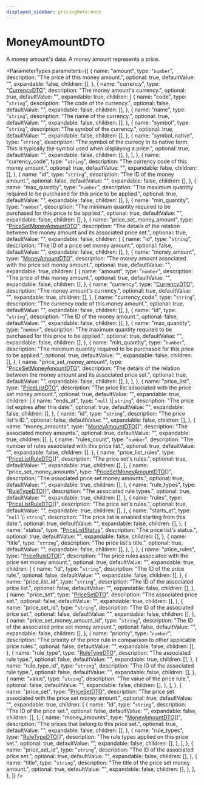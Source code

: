 ```yaml
---
displayed_sidebar: pricingReference
---
```



# MoneyAmountDTO

A money amount's data. A money amount represents a price.

<ParameterTypes
  parameters={[
    {
      name: "amount",
      type: "`number`",
      description: "The price of this money amount.",
      optional: true,
      defaultValue: "",
      expandable: false,
      children: [],
    },
    {
      name: "currency",
      type: "[CurrencyDTO](pricing.CurrencyDTO.mdx)",
      description: "The money amount's currency.",
      optional: true,
      defaultValue: "",
      expandable: true,
      children: [
        {
          name: "code",
          type: "`string`",
          description: "The code of the currency.",
          optional: false,
          defaultValue: "",
          expandable: false,
          children: [],
        },
        {
          name: "name",
          type: "`string`",
          description: "The name of the currency.",
          optional: true,
          defaultValue: "",
          expandable: false,
          children: [],
        },
        {
          name: "symbol",
          type: "`string`",
          description: "The symbol of the currency.",
          optional: true,
          defaultValue: "",
          expandable: false,
          children: [],
        },
        {
          name: "symbol_native",
          type: "`string`",
          description:
            "The symbol of the currecy in its native form. This is typically the symbol used when displaying a price.",
          optional: true,
          defaultValue: "",
          expandable: false,
          children: [],
        },
      ],
    },
    {
      name: "currency_code",
      type: "`string`",
      description: "The currency code of this money amount.",
      optional: true,
      defaultValue: "",
      expandable: false,
      children: [],
    },
    {
      name: "id",
      type: "`string`",
      description: "The ID of the money amount.",
      optional: false,
      defaultValue: "",
      expandable: false,
      children: [],
    },
    {
      name: "max_quantity",
      type: "`number`",
      description:
        "The maximum quantity required to be purchased for this price to be applied.",
      optional: true,
      defaultValue: "",
      expandable: false,
      children: [],
    },
    {
      name: "min_quantity",
      type: "`number`",
      description:
        "The minimum quantity required to be purchased for this price to be applied.",
      optional: true,
      defaultValue: "",
      expandable: false,
      children: [],
    },
    {
      name: "price_set_money_amount",
      type: "[PriceSetMoneyAmountDTO](pricing.PriceSetMoneyAmountDTO.mdx)",
      description:
        "The details of the relation between the money amount and its associated price set.",
      optional: true,
      defaultValue: "",
      expandable: false,
      children: [
        {
          name: "id",
          type: "`string`",
          description: "The ID of a price set money amount.",
          optional: false,
          defaultValue: "",
          expandable: false,
          children: [],
        },
        {
          name: "money_amount",
          type: "[MoneyAmountDTO](pricing.MoneyAmountDTO.mdx)",
          description:
            "The money amount associated with the price set money amount.",
          optional: true,
          defaultValue: "",
          expandable: true,
          children: [
            {
              name: "amount",
              type: "`number`",
              description: "The price of this money amount.",
              optional: true,
              defaultValue: "",
              expandable: false,
              children: [],
            },
            {
              name: "currency",
              type: "[CurrencyDTO](pricing.CurrencyDTO.mdx)",
              description: "The money amount's currency.",
              optional: true,
              defaultValue: "",
              expandable: true,
              children: [],
            },
            {
              name: "currency_code",
              type: "`string`",
              description: "The currency code of this money amount.",
              optional: true,
              defaultValue: "",
              expandable: false,
              children: [],
            },
            {
              name: "id",
              type: "`string`",
              description: "The ID of the money amount.",
              optional: false,
              defaultValue: "",
              expandable: false,
              children: [],
            },
            {
              name: "max_quantity",
              type: "`number`",
              description:
                "The maximum quantity required to be purchased for this price to be applied.",
              optional: true,
              defaultValue: "",
              expandable: false,
              children: [],
            },
            {
              name: "min_quantity",
              type: "`number`",
              description:
                "The minimum quantity required to be purchased for this price to be applied.",
              optional: true,
              defaultValue: "",
              expandable: false,
              children: [],
            },
            {
              name: "price_set_money_amount",
              type: "[PriceSetMoneyAmountDTO](pricing.PriceSetMoneyAmountDTO.mdx)",
              description:
                "The details of the relation between the money amount and its associated price set.",
              optional: true,
              defaultValue: "",
              expandable: false,
              children: [],
            },
          ],
        },
        {
          name: "price_list",
          type: "[PriceListDTO](pricing.PriceListDTO.mdx)",
          description:
            "The price list associated with the price set money amount.",
          optional: true,
          defaultValue: "",
          expandable: true,
          children: [
            {
              name: "ends_at",
              type: "`null` \\| `string`",
              description: "The price list expires after this date.",
              optional: true,
              defaultValue: "",
              expandable: false,
              children: [],
            },
            {
              name: "id",
              type: "`string`",
              description: "The price list's ID.",
              optional: false,
              defaultValue: "",
              expandable: false,
              children: [],
            },
            {
              name: "money_amounts",
              type: "[MoneyAmountDTO](pricing.MoneyAmountDTO.mdx)[]",
              description: "The associated money amounts.",
              optional: true,
              defaultValue: "",
              expandable: true,
              children: [],
            },
            {
              name: "rules_count",
              type: "`number`",
              description:
                "The number of rules associated with this price list.",
              optional: true,
              defaultValue: "",
              expandable: false,
              children: [],
            },
            {
              name: "price_list_rules",
              type: "[PriceListRuleDTO](pricing.PriceListRuleDTO.mdx)[]",
              description: "The price set's rules.",
              optional: true,
              defaultValue: "",
              expandable: true,
              children: [],
            },
            {
              name: "price_set_money_amounts",
              type: "[PriceSetMoneyAmountDTO](pricing.PriceSetMoneyAmountDTO.mdx)[]",
              description: "The associated price set money amounts.",
              optional: true,
              defaultValue: "",
              expandable: true,
              children: [],
            },
            {
              name: "rule_types",
              type: "[RuleTypeDTO](pricing.RuleTypeDTO.mdx)[]",
              description: "The associated rule types.",
              optional: true,
              defaultValue: "",
              expandable: true,
              children: [],
            },
            {
              name: "rules",
              type: "[PriceListRuleDTO](pricing.PriceListRuleDTO.mdx)[]",
              description: "The price set's rules.",
              optional: true,
              defaultValue: "",
              expandable: true,
              children: [],
            },
            {
              name: "starts_at",
              type: "`null` \\| `string`",
              description: "The price list is enabled starting from this date.",
              optional: true,
              defaultValue: "",
              expandable: false,
              children: [],
            },
            {
              name: "status",
              type: "[PriceListStatus](../enums/pricing.PriceListStatus.mdx)",
              description: "The price list's status.",
              optional: true,
              defaultValue: "",
              expandable: false,
              children: [],
            },
            {
              name: "title",
              type: "`string`",
              description: "The price list's title.",
              optional: true,
              defaultValue: "",
              expandable: false,
              children: [],
            },
          ],
        },
        {
          name: "price_rules",
          type: "[PriceRuleDTO](pricing.PriceRuleDTO.mdx)[]",
          description:
            "The price rules associated with the price set money amount.",
          optional: true,
          defaultValue: "",
          expandable: true,
          children: [
            {
              name: "id",
              type: "`string`",
              description: "The ID of the price rule.",
              optional: false,
              defaultValue: "",
              expandable: false,
              children: [],
            },
            {
              name: "price_list_id",
              type: "`string`",
              description: "The ID of the associated price list.",
              optional: false,
              defaultValue: "",
              expandable: false,
              children: [],
            },
            {
              name: "price_set",
              type: "[PriceSetDTO](pricing.PriceSetDTO.mdx)",
              description: "The associated price set.",
              optional: false,
              defaultValue: "",
              expandable: true,
              children: [],
            },
            {
              name: "price_set_id",
              type: "`string`",
              description: "The ID of the associated price set.",
              optional: false,
              defaultValue: "",
              expandable: false,
              children: [],
            },
            {
              name: "price_set_money_amount_id",
              type: "`string`",
              description: "The ID of the associated price set money amount.",
              optional: false,
              defaultValue: "",
              expandable: false,
              children: [],
            },
            {
              name: "priority",
              type: "`number`",
              description:
                "The priority of the price rule in comparison to other applicable price rules.",
              optional: false,
              defaultValue: "",
              expandable: false,
              children: [],
            },
            {
              name: "rule_type",
              type: "[RuleTypeDTO](pricing.RuleTypeDTO.mdx)",
              description: "The associated rule type.",
              optional: false,
              defaultValue: "",
              expandable: true,
              children: [],
            },
            {
              name: "rule_type_id",
              type: "`string`",
              description: "The ID of the associated rule type.",
              optional: false,
              defaultValue: "",
              expandable: false,
              children: [],
            },
            {
              name: "value",
              type: "`string`",
              description: "The value of the price rule.",
              optional: false,
              defaultValue: "",
              expandable: false,
              children: [],
            },
          ],
        },
        {
          name: "price_set",
          type: "[PriceSetDTO](pricing.PriceSetDTO.mdx)",
          description:
            "The price set associated with the price set money amount.",
          optional: true,
          defaultValue: "",
          expandable: true,
          children: [
            {
              name: "id",
              type: "`string`",
              description: "The ID of the price set.",
              optional: false,
              defaultValue: "",
              expandable: false,
              children: [],
            },
            {
              name: "money_amounts",
              type: "[MoneyAmountDTO](pricing.MoneyAmountDTO.mdx)[]",
              description: "The prices that belong to this price set.",
              optional: true,
              defaultValue: "",
              expandable: false,
              children: [],
            },
            {
              name: "rule_types",
              type: "[RuleTypeDTO](pricing.RuleTypeDTO.mdx)[]",
              description: "The rule types applied on this price set.",
              optional: true,
              defaultValue: "",
              expandable: false,
              children: [],
            },
          ],
        },
        {
          name: "price_set_id",
          type: "`string`",
          description: "The ID of the associated price set.",
          optional: true,
          defaultValue: "",
          expandable: false,
          children: [],
        },
        {
          name: "title",
          type: "`string`",
          description: "The title of the price set money amount.",
          optional: true,
          defaultValue: "",
          expandable: false,
          children: [],
        },
      ],
    },
  ]}
/>
